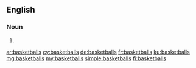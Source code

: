==English==

===Noun===
{{head|en|plural}}

# {{plural of|basketball|lang=en}}

[[ar:basketballs]]
[[cy:basketballs]]
[[de:basketballs]]
[[fr:basketballs]]
[[ku:basketballs]]
[[mg:basketballs]]
[[my:basketballs]]
[[simple:basketballs]]
[[fi:basketballs]]